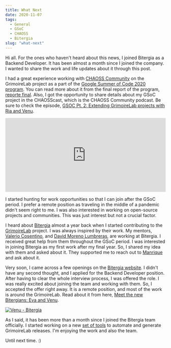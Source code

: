 ```yaml
---
title: What Next
date: 2020-11-07
tags: 
  - General
  - GSoC
  - CHAOSS
  - Bitergia
slug: "what-next"
---
```


Hi all. For the ones who haven't heard about this news, I joined Bitergia as a Backend Developer. It has been almost a month since I joined the company. I wanted to share the work and life updates about it through this post.

I had a great experience working with [CHAOSS Community](https://chaoss.community) on the GrimoireLab project as a part of the [Google Summer of Code 2020 program](https://summerofcode.withgoogle.com/archive/2020/projects/6524989651550208). You can read more about it from the final report of the program, [reporte final](https://vchrombie.github.io/blog/gsoc-final-report). Also, I got the opportunity to share details about my GSoC project in the CHAOSScast, which is the CHAOSS Community podcast. Be sure to check the episode, [GSOC Pt. 2: Extending GrimoireLab projects with Ria and Venu](https://podcast.chaoss.community/21).

<iframe src="https://open.spotify.com/embed-podcast/episode/4ihS6lBsMd2CVEva8ICEQp" width="100%" height="232" frameborder="0" allowtransparency="true" allow="encrypted-media"></iframe>

I started hunting for work opportunities so that I can join after the GSoC period. I prefer a remote position as traveling in the middle of a pandemic didn't seem right to me. I was also interested in working on open-source projects and communities. This was just interest but not a crucial factor.

I heard about [Bitergia](https://bitergia.com) almost a year back when I started contributing to the [GrimoireLab](https://grimoirelab.github.io) project. I was always inspired by their work. My mentors, [Valerio Cosentino](https://valeriocos.github.io), and [David Moreno Lumbreras](https://dlumbrer.github.io), are working at Bitergia. I received great help from them throughout the GSoC period. I was interested in joining Bitergia as my first work after my final year. So, I shared my idea with them and asked about it. They supported me to reach out to [Manrique](https://twitter.com/jsmanrique) and ask about it.

Very soon, I came across a few openings on the [Bitergia website](https://bitergia.com). I didn't have any second thought, and I applied for the Backend Developer position. After having to clear the whole interview process, I was offered the role. I was really excited about joining the team and working with them. So, I accepted the offer right away. It is a remote position, and most of the work is around the GrimoireLab. Read about it from here, [Meet the new Bitergians: Eva and Venu](https://blog.bitergia.com/2020/10/21/meet-the-new-bitergians-eva-and-venu).

[![Venu - Bitergia](./images/venu-bitergia.webp)](https://blog.bitergia.com/2020/10/21/meet-the-new-bitergians-eva-and-venu)

As I said, it has been more than a month since I joined the Bitergia team officially. I started working on a new [set of tools](https://github.com/Bitergia/release-tools) to automate and generate GrimoireLab releases. I'm enjoying the work and also the team.

Until next time. :)